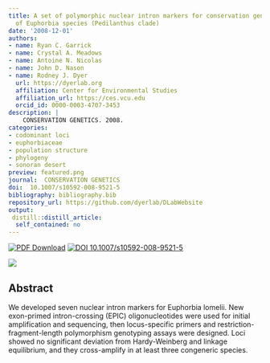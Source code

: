 ```yaml
---
title: A set of polymorphic nuclear intron markers for conservation genetics and phylogeography
  of Euphorbia species (Pedilanthus clade)
date: '2008-12-01'
authors:
- name: Ryan C. Garrick
- name: Crystal A. Meadows
- name: Antoine N. Nicolas
- name: John D. Nason
- name: Rodney J. Dyer
  url: https://dyerlab.org
  affiliation: Center for Environmental Studies
  affiliation_url: https://ces.vcu.edu
  orcid_id: 0000-0003-4707-3453
description: |
    CONSERVATION GENETICS. 2008.  
categories: 
- codominant loci
- euphorbiaceae
- population structure
- phylogeny
- sonoran desert
preview: featured.png
journal:  CONSERVATION GENETICS
doi:  10.1007/s10592-008-9521-5
bibliography: bibliography.bib
repository_url: https://github.com/dyerlab/DLabWebsite
output:
 distill::distill_article:
  self_contained: no
---
```


 [![PDF Download](https://img.shields.io/badge/PDF-21B02C.svg)](https://drive.google.com/open?id=0B0T81CzLjtfPSUZXWlloMDZEUW8) [![ DOI 10.1007/s10592-008-9521-5](http://img.shields.io/badge/DOI-474747.svg)](https://doi.org/10.1007/s10592-008-9521-5)

![]( featured.png )

## Abstract

We developed seven nuclear intron markers for Euphorbia lomelii. New exon-primed intron-crossing (EPIC) oligonucleotides were used for initial amplification and sequencing, then locus-specific primers and restriction-fragment-length polymorphism genotyping assays were designed. Loci showed no significant deviation from Hardy-Weinberg and linkage equilibrium, and they cross-amplify in at least three congeneric species.
